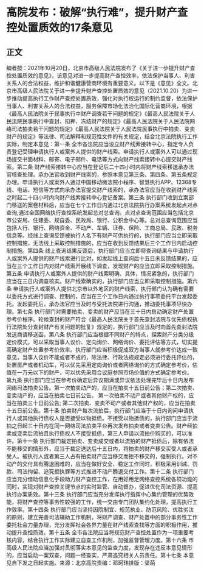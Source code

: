 # 高院发布：破解“执行难”，提升财产查控处置质效的17条意见
## 正文
编者按：2021年10月20日，北京市高级人民法院发布了《关于进一步提升财产查控处置质效的意见》，该意见对进一步提高财产查控效率，依法保护当事人、利害关系人的合法权益，维护和谐健康营商环境有重要意义。以下是《意见》全文。北京市高级人民法院关于进一步提升财产查控处置质效的意见（2021.10.20）为进一步推动提高执行工作财产查控处置质效，强化对执行权运行的制约监督，依法保护当事人、利害关系人的合法权益，服务保障市场化法治化国际化营商环境，根据《最高人民法院关于民事执行中财产调查若干问题的规定》《最高人民法院关于人民法院民事执行中查封、扣押、冻结财产的规定》《最高人民法院关于人民法院网络司法拍卖若干问题的规定》《最高人民法院关于人民法院民事执行中拍卖、变卖财产的规定》等法律、司法解释和规范性文件的有关规定，结合北京法院执行工作实际，制定本意见：第一条 全市各法院应当设立财产线索接转中心，指定专人负责登记受理申请执行人或案外人提供的财产线索。申请执行人或案外人可以通过现场提交书面材料、邮寄、电子邮件、电话等方式向财产线索接转中心提交财产线索。第二条 财产线索接转中心应当在登记后二十四小时内将财产线索移送承办法官核查处理。承办法官收到财产线索的，参照本意见第三条、第四条、第五条规定办理。申请执行人或案外人通过中国移动微法院小程序、智慧执行APP、12368专线、电话、短信等方式向承办法官提交财产线索的，承办法官应当在收到财产线索之时起二十四小时内向财产线索接转中心登记备案。第三条 执行部门收到立案部门移送的案卷材料后，应当在七个工作日内通过北京法院执行办案系统发起点对点查询,通过全国网络执行查控系统发起总对总查询。点对点查询范围应当包括北京市公安局、住建委、规自委、民政局、银行、公积金中心等。总对总查询范围应当包括人行、银行、网络资金、不动产、车辆、证券、保险、工商总局、民政、税务信息等。经线上查询反馈被执行人名下有财产可供执行的，执行部门应当立即采取控制措施，无法线上采取控制措施的，应当在收到反馈结果后三个工作日内启动控制措施。第四条 线上查询结果反馈后，执行部门应当立即将查询结果与申请执行人或案外人提供的财产线索进行比对，如发起线上查询后十五日未反馈结果的，应当在三个工作日内对财产线索开展线下调查，发现财产的应当立即采取控制措施。第五条 申请执行人或案外人提供的财产线索明确、具体，情况紧急的，执行部门应当在三日内调查核实。财产线索确实的，执行部门应当立即采取控制措施。第六条 申请执行人或案外人提供北京市以外地区的财产线索，执行部门认为确有需要以委托方式进行调查、控制的，应当在三个工作日内通过执行事项委托平台发起委托。发起委托后，承办法官应当及时与受托法院进行沟通，推动委托事项尽快办理。第七条 执行部门对需要拍卖、变卖的财产应当在三十日内启动确定财产处置参考价程序。轮候查封的财产符合《最高人民法院关于首先查封法院与优先债权执行法院处分查封财产有关问题的批复》规定的，执行部门应当及时向首先查封法院发送商请移送函。第八条 执行部门应当根据不同财产的特点，探索财产分类分级定价模式，可以采取当事人议价、定向询价、网络询价、委托评估等方式，切实提高确定财产处置参考价效率。执行部门应当积极促成双方当事人就参考价达成一致意见，当事人议价不能或者不成的，除法律、行政法规规定必须进行委托评估的，处置房产或者机动车，可以优先采用定向询价或者网络询价的方式确定参考价，估值在一万元以下的财产，可以优先采用合议庭参照市场价值的方式确定参考价。    第九条 执行部门应当在参考价确定后异议期满或异议依法处理完毕后十日内发布网络司法拍卖公告。第一次拍卖动产的，应当在拍卖十五日前公告；第二次拍卖、变卖动产的，应当在拍卖七日前公告。  第一次拍卖不动产或者其他财产权的，应当在拍卖三十日前公告; 第二次拍卖、变卖不动产或者其他财产权的，应当在拍卖十五日前公告。第十条 拍卖财产每次流拍后，执行部门应当于十日内询问申请执行人或其他执行债权人是否接受以物抵债。不接受以物抵债的，执行部门应当于流拍之日起三十日内在同一网络司法拍卖平台再次发布拍卖或者变卖公告。财产经拍卖或变卖后流拍且执行债权人不接受抵债，第三人申请以流拍价购买的，可以准许。第十一条 执行部门裁定拍卖、变卖成交或者以流拍的财产抵债后，除有依法不能移交的情形外，应当于裁定送达后十五日内，将拍卖的财产移交买受人或者承受人。被执行人或者第三人占有拍卖财产应当移交而拒不移交的，强制执行。对不动产的交付具有腾退困难的，应当在做好安全、稳定工作同时，积极采用训诫、罚款、司法拘留、追究拒执罪等方式推进不动产腾退交付工作。第十二条 执行部门应当充分借助信息化手段助力财产查控工作，在用好用足网络查控系统各项功能的同时，实现对财产查控关键节点的实时监管、自动督办，促进优化司法资源、提高执行办案质效。第十三条 执行部门应当充分发挥执行指挥中心集约管理的优势效能，将财产查控等事务性较强的工作，统一交由专门团队集约化处理，提高执行工作效率。第十四条 执行部门应当坚持因院制宜、规范执业、防范风险、优胜劣汰的原则，建立完善司法辅助工作机制，将财产调查、财产处置中的部分事务性工作委托社会力量办理，充分发挥社会各界力量在财产线索查找等方面的积极作用，推动提升查控质效。第十五条 全市各法院应当将规范财产查控处置作为一项重要考核内容，结合执行工作实际建立自查工作机制，加强监督管理力度。第十六条 市高级人民法院应当加强对贯彻落实本意见的监查力度，发现存在违反本意见情形的，应当启动一案双查，问题一经查实，严肃追究相关人员责任。第十七条 本意见自下发之日起实施。来源：北京高院责编：邓珂玮排版：梁萌 